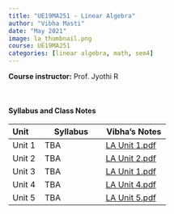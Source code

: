 ```yaml
---
title: "UE19MA251 - Linear Algebra"
author: "Vibha Masti"
date: "May 2021"
image: la_thumbnail.png
course: UE19MA251
categories: [linear algebra, math, sem4]
---
```


**Course instructor:** Prof. Jyothi R

<br>


#### Syllabus and Class Notes

| Unit              | Syllabus                         |       Vibha's Notes                |
| :---------------- | -------------------------------- | ---------------------------------- |
| Unit 1            |  TBA  | [LA Unit 1.pdf](LA%20Unit%201.pdf) |
| Unit 2            | TBA | [LA Unit 2.pdf](LA%20Unit%202.pdf) |
| Unit 3            | TBA  | [LA Unit 1.pdf](LA%20Unit%201.pdf) |
| Unit 4            | TBA | [LA Unit 4.pdf](LA%20Unit%204.pdf) |
| Unit 5            | TBA | [LA Unit 5.pdf](LA%20Unit%205.pdf) |


<br>


<!-- #### Textbooks: 

-  **T1**: "Learning PHP, MySQL & JavaScript", Robin Nixon. May 2018, 5th edition, O'Reilly Media, Inc.
-  **T2**: "Pro MERN Stack: Full Stack Web App Development with Mongo, Express, React, and Node", by Vasan Subramanian. March 2017, Apress

<br>

#### Reference Books:

- **R1**: "Beginning Node.js, Express & MongoDB Development", Greg Lim, July 2019
- **R2**: "Learning React, Functional Web Development with React and Redux", Alex Banks and Eve Porcello, May 2017, O'Reilly Media, Inc.

<br> -->
